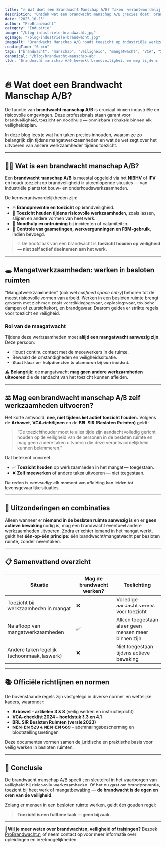 ```yaml
---
title: "🔥 Wat doet een Brandwacht Manschap A/B? Taken, verantwoordelijkheden en regels"
description: "Ontdek wat een brandwacht manschap A/B precies doet: brandpreventie, toezicht bij risicovolle werkzaamheden, mangatwacht-taken en de richtlijnen vanuit Arbowet, VCA, SIR en NEN."
date: "2025-10-16"
author: "ProBrandwacht"
category: "Industrie"
image: "/blog-industriele-brandwacht.jpg"
ogImage: "/blog-industriele-brandwacht.jpg"
imageAlt: "Brandwacht Manschap A/B houdt toezicht op industriële werkzaamheden"
readingTime: "6 min"
tags: ["brandwacht", "manschap", "veiligheid", "mangatwacht", "VCA", "SIR", "Arbowet"]
canonical: "/blog/brandwacht-manschap-ab"
tldr: "Brandwacht manschap A/B bewaakt brandveiligheid en mag tijdens toezicht nooit meewerken; Arbowet, VCA en BRL SIR eisen volledige focus op toezicht in besloten ruimten."
---
```


# 🔥 Wat doet een Brandwacht Manschap A/B?

De functie van **brandwacht manschap A/B** is cruciaal binnen industriële en risicovolle omgevingen. Deze professionals staan garant voor brandveiligheid, toezicht en noodhulp — onmisbare schakels binnen elk veiligheidsplan.

In deze blog lees je wat hun taken precies inhouden, waarom ze zo belangrijk zijn tijdens mangatwerkzaamheden en wat de wet zegt over het uitvoeren van andere werkzaamheden tijdens toezicht.

---

## 👨‍🚒 Wat is een brandwacht manschap A/B?

Een **brandwacht manschap A/B** is meestal opgeleid via het **NIBHV** of **IFV** en houdt toezicht op brandveiligheid in uiteenlopende situaties — van industriële plants tot bouw- en onderhoudswerkzaamheden.

De kernverantwoordelijkheden zijn:

- 🔥 **Brandpreventie en toezicht** op brandveiligheid.
- 🧯 **Toezicht houden tijdens risicovolle werkzaamheden**, zoals lassen, slijpen en andere vormen van heet werk.
- 🚨 **Noodhulp en ontruiming** bij incidenten of calamiteiten.
- 🧪 **Controle van gasmetingen, werkvergunningen en PBM-gebruik**, indien bevoegd.

> 💡 De hoofdtaak van een brandwacht is **toezicht houden op veiligheid — niet zelf actief deelnemen aan het werk.**

---

## 🕳️ Mangatwerkzaamheden: werken in besloten ruimten

“Mangatwerkzaamheden” (ook wel *confined space entry*) behoren tot de meest risicovolle vormen van arbeid. Werken in een besloten ruimte brengt gevaren met zich mee zoals verstikkingsgevaar, explosiegevaar, toxische dampen of zuurstoftekort, en brandgevaar. Daarom gelden er strikte regels voor toezicht en veiligheid.

### Rol van de mangatwacht

Tijdens deze werkzaamheden moet **altijd een mangatwacht aanwezig zijn**. Deze persoon:

- Houdt continu contact met de medewerkers in de ruimte.
- Bewaakt de omstandigheden en veiligheidssituatie.
- Staat klaar om hulpdiensten te alarmeren bij een incident.

⚠️ **Belangrijk:** de mangatwacht **mag geen andere werkzaamheden uitvoeren** die de aandacht van het toezicht kunnen afleiden.

---

## ⚖️ Mag een brandwacht manschap A/B zelf werkzaamheden uitvoeren?

Het korte antwoord: **nee, niet tijdens het actief toezicht houden.** Volgens de **Arbowet**, **VCA-richtlijnen** en de **BRL SIR (Besloten Ruimten)** geldt:

> “De toezichthouder moet te allen tijde zijn aandacht volledig gericht houden op de veiligheid van de personen in de besloten ruimte en mag geen andere taken uitvoeren die deze verantwoordelijkheid kunnen belemmeren.”

Dat betekent concreet:

- ✅ **Toezicht houden** op werkzaamheden in het mangat — toegestaan.
- ❌ **Zelf meewerken** of andere taken uitvoeren — niet toegestaan.

De reden is eenvoudig: elk moment van afleiding kan leiden tot levensgevaarlijke situaties.

---

## 🧾 Uitzonderingen en combinaties

Alleen wanneer er **niemand in de besloten ruimte aanwezig is** en er **geen actieve bewaking** nodig is, mag een brandwacht eventueel andere werkzaamheden uitvoeren. Zodra er echter iemand in het mangat werkt, geldt het **één-op-één principe**: één brandwacht/mangatwacht per besloten ruimte, zonder neventaken.

---

## 📋 Samenvattend overzicht

| Situatie | Mag de brandwacht werken? | Toelichting |
| --- | --- | --- |
| Toezicht bij werkzaamheden in mangat | ❌ | Volledige aandacht vereist voor toezicht |
| Na afloop van mangatwerkzaamheden | ✅ | Alleen toegestaan als er geen mensen meer binnen zijn |
| Andere taken tegelijk (schoonmaak, laswerk) | ❌ | Niet toegestaan tijdens actieve bewaking |

---

## 📚 Officiële richtlijnen en normen

De bovenstaande regels zijn vastgelegd in diverse normen en wettelijke kaders, waaronder:

- **Arbowet – artikelen 3 & 8** (veilig werken en instructieplicht)
- **VCA-checklist 2024 – hoofdstuk 3.3 en 4.1**
- **BRL SIR Besloten Ruimten (versie 2023)**
- **NEN-EN 529 & NEN-EN 689** – ademhalingsbescherming en blootstellingsmetingen

Deze documenten vormen samen de juridische en praktische basis voor veilig werken in besloten ruimten.

---

## 🧠 Conclusie

De brandwacht manschap A/B speelt een sleutelrol in het waarborgen van veiligheid bij risicovolle werkzaamheden. Of het nu gaat om brandpreventie, toezicht bij heet werk of mangatbewaking — **de brandwacht is de ogen en oren van de veiligheid**.

Zolang er mensen in een besloten ruimte werken, geldt één gouden regel:

> **Toezicht is een fulltime taak — geen bijzaak.**

---

**📍Wil je meer weten over brandwachten, veiligheid of trainingen?** Bezoek [ProBrandwacht.nl](https://www.probrandwacht.nl) of neem contact op voor meer informatie over opleidingen en inzetmogelijkheden.
